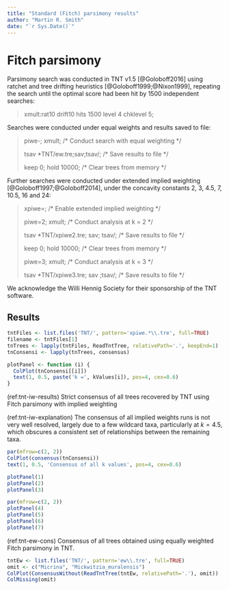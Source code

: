 ```yaml
---
title: "Standard (Fitch) parsimony results"
author: "Martin R. Smith"
date: "`r Sys.Date()`"
---
```


# Fitch parsimony {#fitch}

Parsimony search was conducted in TNT v1.5 [@Goloboff2016] using ratchet and tree drifting heuristics [@Goloboff1999;@Nixon1999], repeating the search until the optimal score had been hit by 1500 independent searches:

> xmult:rat10 drift10 hits 1500 level 4 chklevel 5;

Searches were conducted under equal weights and results saved to file:

> piwe-; xmult; <span class="comment">/&#42; Conduct search with equal weighting &#42;/</span>
>
> tsav &#42;TNT/ew.tre;sav;tsav/; <span class="comment">/&#42; Save results to file &#42;/</span>
>
> keep 0; hold 10000; <span class="comment">/&#42; Clear trees from memory &#42;/</span>

Further searches were conducted under extended implied weighting [@Goloboff1997;@Goloboff2014], under the concavity constants 2, 3, 4.5, 7, 10.5, 16 and 24:

> xpiwe=; <span class="comment">/&#42; Enable extended implied weighting &#42;/</span>
>
> piwe=2; xmult; <span class="comment">/&#42; Conduct analysis at k = 2 &#42;/</span>
>
> tsav &#42;TNT/xpiwe2.tre; sav; tsav/; <span class="comment">/&#42; Save results to file &#42;/</span>
> 
> keep 0; hold 10000; <span class="comment">/&#42; Clear trees from memory &#42;/</span>
>
> piwe=3; xmult; <span class="comment">/&#42; Conduct analysis at k = 3 &#42;/</span>
>
> tsav &#42;TNT/xpiwe3.tre; sav ;tsav/; <span class="comment">/&#42; Save results to file &#42;/</span>

We acknowledge the Willi Hennig Society for their sponsorship of the TNT software.

## Results

```R
tntFiles <- list.files('TNT/', pattern='xpiwe.*\\.tre', full=TRUE)
filename <- tntFiles[1]
tnTrees <- lapply(tntFiles, ReadTntTree, relativePath='.', keepEnd=1)
tnConsensi <- lapply(tnTrees, consensus)

plotPanel <- function (i) {
  ColPlot(tnConsensi[[i]])
  text(1, 0.5, paste('k =', kValues[i]), pos=4, cex=0.6)
}
```

(ref:tnt-iw-results) Strict consensus of all trees recovered by TNT using Fitch parsimony with implied weighting

(ref:tnt-iw-explanation) The consensus of all implied weights runs is not very well resolved, largely due to a few wildcard taxa, particularly at $k = 4.5$, which obscures a consistent set of relationships between the remaining taxa.

```R
par(mfrow=c(2, 2))
ColPlot(consensus(tnConsensi)) 
text(1, 0.5, 'Consensus of all k values', pos=4, cex=0.6)

plotPanel(1)
plotPanel(2)
plotPanel(3)
```

```R
par(mfrow=c(2, 2))
plotPanel(4)
plotPanel(5)
plotPanel(6)
plotPanel(7)
```

<!--### Consensus of all IW trees, without wildcards

Even with the anomalous results at $k = 4.5$, the essential relationships between most taxa are recovered under all weighting situations:

```R
#omit <- c('Clupeafumosus_socialis', 'Micrina', 'Mickwitzia_muralensis', 'Paterimitra', 'Heliomedusa_orienta', 'Tomteluva_perturbata', 'Yuganotheca_elegans', 'Salanygolina', 'Gasconsia', 'Mummpikia_nuda')
omit <- c("none")
ColPlot(ConsensusWithout(tnConsensi, omit))
ColMissing(omit)
```
-->
\newpage

(ref:tnt-ew-cons) Consensus of all trees obtained using equally weighted Fitch parsimony in TNT.

```R
tntEw <- list.files('TNT/', pattern='ew\\.tre', full=TRUE)
omit <- c("Micrina", "Mickwitzia_muralensis")
ColPlot(ConsensusWithout(ReadTntTree(tntEw, relativePath='.'), omit))
ColMissing(omit)
```
